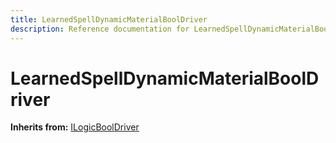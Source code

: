 ```yaml
---
title: LearnedSpellDynamicMaterialBoolDriver
description: Reference documentation for LearnedSpellDynamicMaterialBoolDriver meta class
---
```



# LearnedSpellDynamicMaterialBoolDriver

**Inherits from:** [ILogicBoolDriver](/classes/ilogicbooldriver)

<ClassDetails file="/db/classes/LearnedSpellDynamicMaterialBoolDriver.04e029dc303e.json" />
